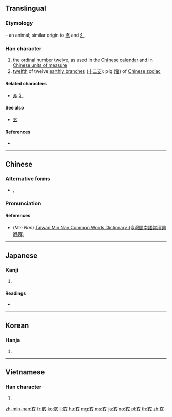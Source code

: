 ==Translingual==

===Etymology===
{{Han etyl}}
{{liushu|p}} – an animal; similar origin to [[豕]] and [[犭]].

===Han character===
{{Han char|rn=8|rad=亠|as=04|sn=6|four=00802|canj=YVHO|ids=⿳亠⿸𠃋丿人}}

# the [[ordinal]] [[number]] [[twelve]], as used in the [[Wikipedia:Chinese calendar|Chinese calendar]] and in [[Wikipedia:Chinese units of measure|Chinese units of measure]]
# [[twelfth]] of twelve [[earthly branch]]es ([[十二支]]): pig ([[猪]]) of [[W:Chinese zodiac|Chinese zodiac]]

====Related characters====
* [[豕]] [[犭]]

====See also====
* [[玄]] <!-- Graphically similar -->

====References====
* {{Han ref|kx=0088.080|dkj=00292|dj=0186.010|hdz=10283.050|uh=4EA5|ud=20133|bh=A5E8|bd=42472}}

----

==Chinese==
{{zh-forms}}

===Alternative forms===
* {{zh-l|㐪}}, {{zh-l|𠀅}}

===Pronunciation===
{{zh-pron
|m=hài
|c=hoi6
|mn=hāi
|h=pfs=hoi
|mc=y
|oc=y
|cat=n
}}

====References====
* (''Min Nan'') [http://twblg.dict.edu.tw/holodict_new/result_detail.jsp?n_no=2051&curpage=1&sample=%E4%BA%A5&radiobutton=1&querytarget=1&limit=20&pagenum=1&rowcount=2 Taiwan Min Nan Common Words Dictionary (臺灣閩南語常用詞辭典)]

----

==Japanese==

===Kanji===
{{ja-kanji|grade=|rs=亠04}}

# {{defn|lang=ja|sort=亠04}}

====Readings====
* {{ja-readings|goon=[[かい]] (kai)|kanon=[[がい]] (gai)|kun=[[い]] (i), [[ゐ]] (wi, ''outdated'')}}

----

==Korean==

===Hanja===
{{ko-hanja|hangeul=해|rv=hae|mr=hae}}

# {{defn|lang=ko|sort=亠04}}

----

==Vietnamese==

===Han character===
{{vi-hantu|hợi|rs=亠04}}

# {{defn|lang=vi|sort=亠04}}

[[zh-min-nan:亥]]
[[fr:亥]]
[[ko:亥]]
[[li:亥]]
[[hu:亥]]
[[mg:亥]]
[[ms:亥]]
[[ja:亥]]
[[no:亥]]
[[pl:亥]]
[[th:亥]]
[[zh:亥]]
